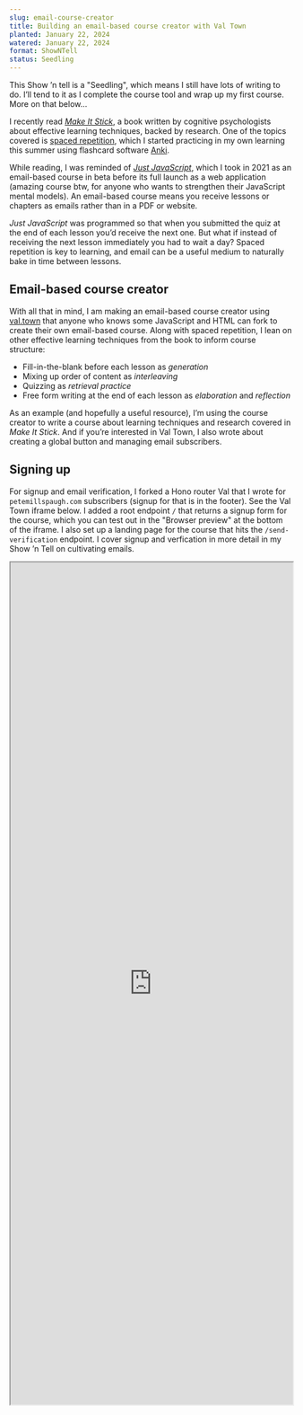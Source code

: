 ```yaml
---
slug: email-course-creator
title: Building an email-based course creator with Val Town
planted: January 22, 2024
watered: January 22, 2024
format: ShowNTell
status: Seedling
---
```


<Callout>
  This Show ’n tell is a <Link href="/garden?format=Seedling">"Seedling"</Link>,
  which means I still have lots of writing to do. I’ll tend to it as I complete
  the course tool and wrap up my first course. More on that below...
</Callout>

I recently read [_Make It Stick_](https://www.goodreads.com/book/show/18770267-make-it-stick), a book written by cognitive psychologists about effective learning techniques, backed by research. One of the topics covered is [spaced repetition](https://en.wikipedia.org/wiki/Spaced_repetition), which I <Link href="/anki">started practicing in my own learning</Link> this summer using flashcard software [Anki](https://apps.ankiweb.net/).

While reading, I was reminded of [_Just JavaScript_](https://justjavascript.com/), which I took in 2021 as an email-based course in beta before its full launch as a web application (amazing course btw, for anyone who wants to strengthen their JavaScript mental models). An email-based course means you receive lessons or chapters as emails rather than in a PDF or website.

_Just JavaScript_ was programmed so that when you submitted the quiz at the end of each lesson you’d receive the next one. But what if instead of receiving the next lesson immediately you had to wait a day? Spaced repetition is key to learning, and email can be a useful medium to naturally bake in time between lessons.

## Email-based course creator

With all that in mind, I am making an email-based course creator using [val.town](https://www.val.town/) that anyone who knows some JavaScript and HTML can fork to create their own email-based course. Along with spaced repetition, I lean on other effective learning techniques from the book to inform course structure:

- Fill-in-the-blank before each lesson as _generation_
- Mixing up order of content as _interleaving_
- Quizzing as _retrieval practice_
- Free form writing at the end of each lesson as _elaboration_ and _reflection_

As an example (and hopefully a useful resource), I’m using the course creator to write a course about learning techniques and research covered in _Make It Stick_. And if you’re interested in Val Town, I also wrote about <Link href="/val-town-button">creating a global button</Link> and <Link href="/cultivating-emails">managing email subscribers</Link>.

## Signing up

For signup and email verification, I forked a Hono router Val that I wrote for `petemillspaugh.com` subscribers (signup for that is in the footer). See the Val Town iframe below. I added a root endpoint `/` that returns a signup form for the course, which you can test out in the "Browser preview" at the bottom of the iframe. I also set up a <Link href="/make-it-stick">landing page for the course</Link> that hits the `/send-verification` endpoint. I cover signup and verfication in more detail in my Show ’n Tell <Link href="/cultivating-emails">on cultivating emails</Link>.

<iframe
  style={{ border: "none", marginBottom: "24px" }}
  id="email-course-creator-val"
  title="Email course creator Hono router via Val Town"
  width="100%"
  height="1500"
  src="https://www.val.town/embed/petermillspaugh/emailCourseCreator"
  loading="lazy"
/>

{/* ## Cron Val for daily email lesson */}

## To be written

_I’ll add code examples and descriptions for storing subscribers with SQLite, sending lessons via email with a cron, handling unsubscribe, emailing student responses, and more. In the meantime, feel free to [reach out](mailto:pete@petemillspaugh.com) with any comments, questions, or feedback._
